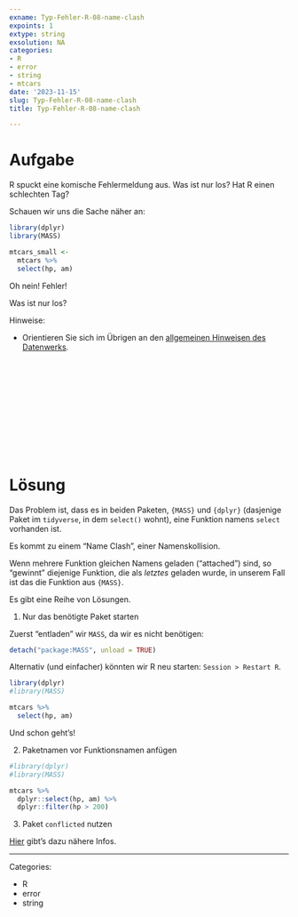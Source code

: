 ```yaml
---
exname: Typ-Fehler-R-08-name-clash
expoints: 1
extype: string
exsolution: NA
categories:
- R
- error
- string
- mtcars
date: '2023-11-15'
slug: Typ-Fehler-R-08-name-clash
title: Typ-Fehler-R-08-name-clash

---
```





# Aufgabe

R spuckt eine komische Fehlermeldung aus.
Was ist nur los?
Hat R einen schlechten Tag?

Schauen wir uns die Sache näher an:


```r
library(dplyr)
library(MASS)

mtcars_small <-
  mtcars %>% 
  select(hp, am)
```

Oh nein! Fehler!

Was ist nur los?







Hinweise:

- Orientieren Sie sich im Übrigen an den [allgemeinen Hinweisen des Datenwerks](https://datenwerk.netlify.app/hinweise).





</br>
</br>
</br>
</br>
</br>
</br>
</br>
</br>
</br>
</br>

# Lösung


Das Problem ist, dass es in beiden Paketen, `{MASS}` und `{dplyr}` (dasjenige Paket im `tidyverse`, in dem `select()` wohnt), eine Funktion namens `select` vorhanden ist.

Es kommt zu einem "Name Clash", einer Namenskollision.

Wenn mehrere Funktion gleichen Namens geladen ("attached") sind, so "gewinnt" diejenige Funktion, die als *letztes* geladen wurde, in unserem Fall ist das die Funktion aus `{MASS}`.


Es gibt eine Reihe von Lösungen.


1. Nur das benötigte Paket starten

Zuerst "entladen" wir `MASS`, da wir es nicht benötigen:

```r
detach("package:MASS", unload = TRUE)
```


Alternativ (und einfacher) könnten wir R neu starten: `Session > Restart R`. 



```r
library(dplyr)
#library(MASS)

mtcars %>% 
  select(hp, am)
```

Und schon geht's!


2. Paketnamen vor Funktionsnamen anfügen


```r
#library(dplyr)
#library(MASS)

mtcars %>% 
  dplyr::select(hp, am) %>% 
  dplyr::filter(hp > 200)
```


3. Paket `conflicted` nutzen

[Hier](https://conflicted.r-lib.org/) gibt's dazu nähere Infos.





---

Categories: 

- R
- error
- string

